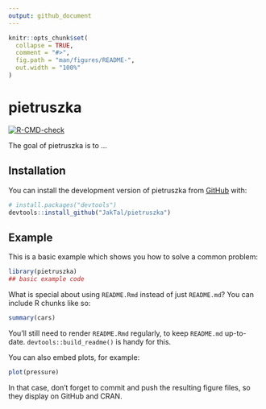 ```yaml
---
output: github_document
---
```


<!-- README.md is generated from README.Rmd. Please edit that file -->

```r
knitr::opts_chunk$set(
  collapse = TRUE,
  comment = "#>",
  fig.path = "man/figures/README-",
  out.width = "100%"
)
```

# pietruszka

<!-- badges: start -->
[![R-CMD-check](https://github.com/JakTal/pietruszka/actions/workflows/R-CMD-check.yaml/badge.svg)](https://github.com/JakTal/pietruszka/actions/workflows/R-CMD-check.yaml)
<!-- badges: end -->

The goal of pietruszka is to ...

## Installation

You can install the development version of pietruszka from [GitHub](https://github.com/) with:

``` r
# install.packages("devtools")
devtools::install_github("JakTal/pietruszka")
```

## Example

This is a basic example which shows you how to solve a common problem:

```r
library(pietruszka)
## basic example code
```

What is special about using `README.Rmd` instead of just `README.md`? You can include R chunks like so:

```r
summary(cars)
```

You'll still need to render `README.Rmd` regularly, to keep `README.md` up-to-date. `devtools::build_readme()` is handy for this.

You can also embed plots, for example:

```r
plot(pressure)
```

In that case, don't forget to commit and push the resulting figure files, so they display on GitHub and CRAN.
